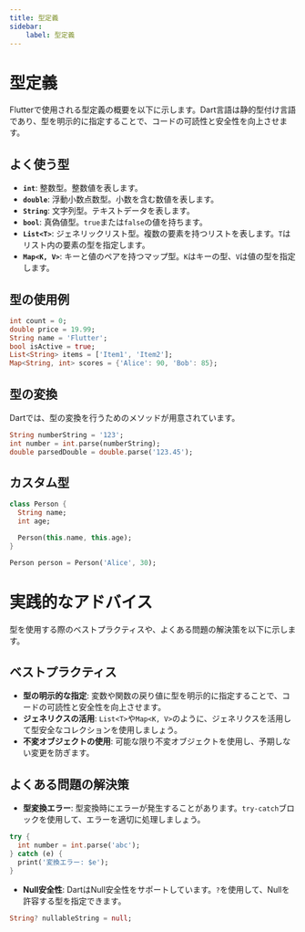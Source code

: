 ```yaml
---
title: 型定義
sidebar:
    label: 型定義
---
```


# 型定義

Flutterで使用される型定義の概要を以下に示します。Dart言語は静的型付け言語であり、型を明示的に指定することで、コードの可読性と安全性を向上させます。

## よく使う型

- **`int`**: 整数型。整数値を表します。
- **`double`**: 浮動小数点数型。小数を含む数値を表します。
- **`String`**: 文字列型。テキストデータを表します。
- **`bool`**: 真偽値型。`true`または`false`の値を持ちます。
- **`List<T>`**: ジェネリックリスト型。複数の要素を持つリストを表します。`T`はリスト内の要素の型を指定します。
- **`Map<K, V>`**: キーと値のペアを持つマップ型。`K`はキーの型、`V`は値の型を指定します。

## 型の使用例

```dart
int count = 0;
double price = 19.99;
String name = 'Flutter';
bool isActive = true;
List<String> items = ['Item1', 'Item2'];
Map<String, int> scores = {'Alice': 90, 'Bob': 85};
```

## 型の変換

Dartでは、型の変換を行うためのメソッドが用意されています。

```dart
String numberString = '123';
int number = int.parse(numberString);
double parsedDouble = double.parse('123.45');
```

## カスタム型

```dart
class Person {
  String name;
  int age;

  Person(this.name, this.age);
}

Person person = Person('Alice', 30);
```

# 実践的なアドバイス

型を使用する際のベストプラクティスや、よくある問題の解決策を以下に示します。

## ベストプラクティス

- **型の明示的な指定**: 変数や関数の戻り値に型を明示的に指定することで、コードの可読性と安全性を向上させます。
- **ジェネリクスの活用**: `List<T>`や`Map<K, V>`のように、ジェネリクスを活用して型安全なコレクションを使用しましょう。
- **不変オブジェクトの使用**: 可能な限り不変オブジェクトを使用し、予期しない変更を防ぎます。

## よくある問題の解決策

- **型変換エラー**: 型変換時にエラーが発生することがあります。`try-catch`ブロックを使用して、エラーを適切に処理しましょう。

```dart
try {
  int number = int.parse('abc');
} catch (e) {
  print('変換エラー: $e');
}
```

- **Null安全性**: DartはNull安全性をサポートしています。`?`を使用して、Nullを許容する型を指定できます。

```dart
String? nullableString = null;
```
